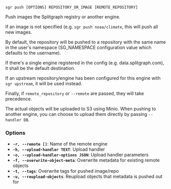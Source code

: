 
```sgr push [OPTIONS] REPOSITORY_OR_IMAGE [REMOTE_REPOSITORY]```

Push images the Splitgraph registry or another engine.

If an image is not specified (e.g. `sgr push noaa/climate`, this will push all new images.

By default, the repository will be pushed to a repository with the same name in the user's namespace
(SG_NAMESPACE configuration value which defaults to the username).

If there's a single engine registered in the config (e.g. data.splitgraph.com), it shall be the default
destination.

If an upstream repository/engine has been configured for this engine with `sgr upstream`,
it will be used instead.

Finally, if `remote_repository` or `--remote` are passed, they will take precedence.

The actual objects will be uploaded to S3 using Minio. When pushing to another engine,
you can choose to upload them directly by passing `--handler DB`.

### Options

  * **`-r, --remote []`**: Name of the remote engine
  * **`-h, --upload-handler TEXT`**: Upload handler
  * **`-o, --upload-handler-options JSON`**: Upload handler parameters
  * **`-f, --overwrite-object-meta`**: Overwrite metadata for existing remote objects
  * **`-t, --tags`**: Overwrite tags for pushed image/repo
  * **`-u, --reupload-objects`**: Reupload objects that metadata is pushed out for
